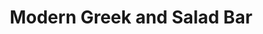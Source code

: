 ---
title: Modern Greek and Salad Bar
image: ../images/modern-greek.png
featured: false
tags:
    - restaurant
description: Authentic Greek Dishes With a Modern Twist
link: http://www.moderngreekandsaladbar.com/
instagram: https://www.instagram.com/moderngreekandsaladbar/
phone: tel:313-751-1111
apple: https://maps.apple.com/?address=22001+Michigan+Ave%2C+Unit+120%2C+Dearborn%2C+MI+48124%2C+United+States&auid=9255380669501979968&ll=42.305753%2C-83.2445937&lsp=9902&q=Modern+Greek+and+Salad+Bar
google: https://maps.app.goo.gl/AgKBFgZjcfLaPXG78
hours:
    sunday: 11am - 10pm
    monday: 11am - 10pm
    tuesday: 11am - 10pm
    wednesday: 11am - 10pm
    thursday: 11am - 10pm
    friday: 11am - 11pm
    saturday: 11am - 11pm
---